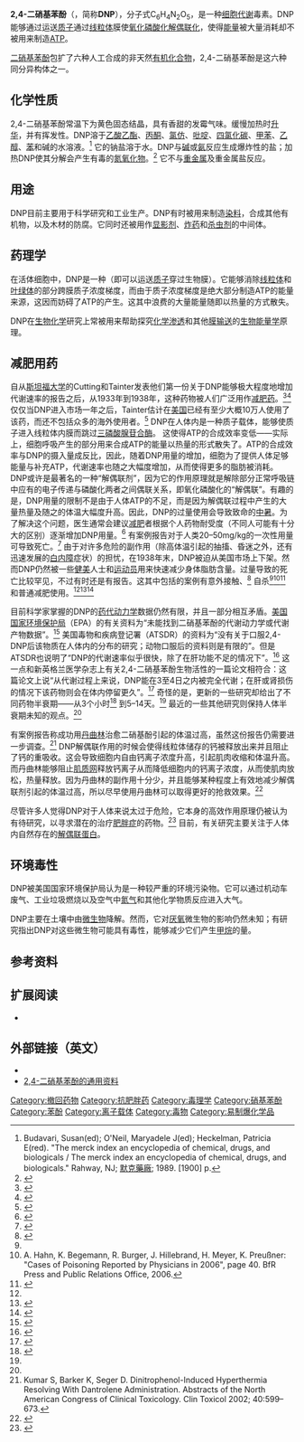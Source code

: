 {{chembox
| verifiedrevid = 443646953
|   ImageFileL1_Ref = {{chemboximage|correct|??}}
| ImageFileL1 = 2,4-Dinitrophenol.svg
|   ImageSizeL1 = 120px
|   ImageFileR1 = 2,4-Dinitrophenol 3D.png
|   ImageSizeR1 = 120px
|   IUPACName = 2,4-dinitrophenol
|   OtherNames = Solfo Black
| Section1 = {{Chembox Identifiers
|   KEGG_Ref = {{keggcite|correct|kegg}}
| KEGG = C02496
| InChI = 1/C6H4N2O5/c9-6-2-1-4(7(10)11)3-5(6)8(12)13/h1-3,9H
| InChIKey = UFBJCMHMOXMLKC-UHFFFAOYAV
| SMILES1 = c1cc(c(cc1[N+](=O)[O-])[N+](=O)[O-])O
| ChEMBL_Ref = {{ebicite|correct|EBI}}
| ChEMBL = 273386
| StdInChI_Ref = {{stdinchicite|correct|chemspider}}
| StdInChI = 1S/C6H4N2O5/c9-6-2-1-4(7(10)11)3-5(6)8(12)13/h1-3,9H
| StdInChIKey_Ref = {{stdinchicite|correct|chemspider}}
| StdInChIKey = UFBJCMHMOXMLKC-UHFFFAOYSA-N
| CASNo_Ref = {{cascite|correct|CAS}}
|   CASNo = 51-28-5
|   PubChem = 1493
|   UNNumber = [[List_of_UN_Numbers_0001_to_0100|0076]], [[List_of_UN_Numbers_1301_to_1400|1320]]
|   ChEBI_Ref = {{ebicite|correct|EBI}}
| ChEBI = 42017
| UNII_Ref = {{fdacite|correct|FDA}}
| UNII = Q13SKS21MN
| DrugBank_Ref = {{drugbankcite|correct|drugbank}}
| DrugBank = DB04528
| SMILES = O=[N+]([O-])c1cc(ccc1O)[N+]([O-])=O
|   ChemSpiderID_Ref = {{chemspidercite|correct|chemspider}}
| ChemSpiderID = 1448
  }}
| Section2 = {{Chembox Properties
|   Formula = C<sub>6</sub>H<sub>4</sub>N<sub>2</sub>O<sub>5</sub>
|   MolarMass = 184.106
|   Appearance =
|   Density = 1.683 g/cm³
|   MeltingPtC = 108
|   BoilingPtC = 113
|   Solubility =
|   pKa = 4.114
  }}
| Section7 = {{Chembox Hazards
|   MainHazards =
|   FlashPt = 135 °C
|   Autoignition =
|   EUHazardSymbol = {{Chembox EUHazardSymbol|T|N}}
|   RPhrases = {{R10}} {{R23}} {{R24}} {{R25}} {{R33}}
|   SPhrases = {{S1}} {{S2}} {{S28}} {{S37}} {{S45}}
|   NFPA-H = 3
|   NFPA-F = 3
|   NFPA-R = 3
|   NFPA-O = 
|  LD50 = 30mg·kg<sup>-1</sup>
  }}
}}

'''2,4-二硝基苯酚'''（{{lang-en|'''2,4-Dinitrophenol'''}}，简称'''DNP'''），分子式C<sub>6</sub>H<sub>4</sub>N<sub>2</sub>O<sub>5</sub>，是一种[[细胞|细胞]][[代谢|代谢]]毒素。DNP能够通过运送[[质子|质子]]通过[[线粒体|线粒体]]膜使[[氧化磷酸化|氧化磷酸化]][[解偶联蛋白|解偶联化]]，使得[[能量|能量]]被大量消耗却不被用来制造[[三磷酸腺苷|ATP]]。

[[二硝基苯酚|二硝基苯酚]]包扩了六种人工合成的非天然[[有机化合物|有机化合物]]，2,4-二硝基苯酚是这六种同分异构体之一。

==化学性质==
2,4-二硝基苯酚常温下为黄色固态结晶，具有香甜的发霉气味。缓慢加热时[[升华|升华]]，并有挥发性。DNP溶于[[乙酸乙酯|乙酸乙酯]]、[[丙酮|丙酮]]、[[氯仿|氯仿]]、[[吡啶|吡啶]]、[[四氯化碳|四氯化碳]]、[[甲苯|甲苯]]、[[乙醇|乙醇]]、[[苯|苯]]和碱的水溶液。<ref>Budavari, Susan(ed); O'Neil, Maryadele J(ed); Heckelman, Patricia E(red). "The merck index an encyclopedia of chemical, drugs, and biologicals / The merck index an encyclopedia of chemical, drugs, and biologicals." Rahway, NJ; [[默克藥廠|默克藥廠]]; 1989. [1900] p. </ref> 它的钠盐溶于水。DNP与[[碱|碱]]或[[氨|氨]]反应生成爆炸性的盐；加热DNP使其分解会产生有毒的[[氮氧化物|氮氧化物]]。<ref>{{cite book |last=Sax |first=N.Irving |coauthors= Bruce, Robert D |title= Dangerous properties of industrial materials |publisher= [[約翰威立|約翰威立]] | edition = 7th |volume=3 |year= 1989 |isbn= 0-442-27368-1}}</ref> 它不与[[重金属|重金属]]及重金属盐反应。

==用途==
DNP目前主要用于科学研究和工业生产。DNP有时被用来制造[[染料|染料]]，合成其他有机物，以及木材的防腐。它同时还被用作[[显影剂|显影剂]]、[[炸药|炸药]]和[[杀虫剂|杀虫剂]]的中间体。

==药理学==
在活体细胞中，DNP是一种{{link-en|离子载体|ionophore}}（即可以运送[[质子|质子]]穿过生物膜）。它能够消除[[线粒体|线粒体]]和[[叶绿体|叶绿体]]的部分跨膜质子浓度梯度，而由于质子浓度梯度是绝大部分制造ATP的能量来源，这因而妨碍了ATP的产生。这其中浪费的大量能量随即以热量的方式散失。

DNP在[[生物化学|生物化学]]研究上常被用来帮助探究[[化学渗透|化学渗透]]和其他[[膜输送|膜输送]]的[[生物能量学|生物能量学]]原理。

==减肥用药==
{{medical}}
自从[[斯坦福大学|斯坦福大学]]的Cutting和Tainter发表他们第一份关于DNP能够极大程度地增加代谢速率的报告之后，从1933年到1938年，这种药物被人们广泛用作[[减肥药|减肥药]]。<ref>{{cite journal| author = Cutting WC, Mehrtens HG, Tainter ML | title = Actions and uses of dinitrophenol: Promising metabolic applications | journal = [[美国医学会杂志|美国医学会杂志]] | year = 1933 | volume = 101 | pages =  193–195}}</ref><ref>{{cite journal| author = Tainter ML, Stockton AB, Cutting WC | title = Use of dinitrophenol in obesity and related conditions: a progress report | journal = [[美国医学会杂志|美国医学会杂志]] | year = 1933 | volume = 101 | pages =  1472–1475}}</ref> 仅仅当DNP进入市场一年之后，Tainter估计在[[美国|美国]]已经有至少大概10万人使用了该药，而还不包括众多的海外使用者。<ref>{{cite journal | doi = 10.2105/AJPH.24.10.1045 | author = Tainter ML, Cutting WC, Stockton AB | title = Use of Dinitrophenol in Nutritional Disorders : A Critical Survey of Clinical Results | journal = [[美国公共卫生杂志|美国公共卫生杂志]] | pmc = 1558869 | year = 1934 | volume = 24 | issue = 10 | pages =  1045–1053 | pmid=18014064}}</ref> DNP在人体内是一种质子载体，能够使质子进入线粒体内膜而跳过[[三磷酸腺苷合酶|三磷酸腺苷合酶]]。 这使得ATP的合成效率变低——实际上，细胞呼吸产生的部分用来合成ATP的能量以热量的形式散失了。ATP的合成效率与DNP的摄入量成反比，因此，随着DNP用量的增加，细胞为了提供人体足够能量与补充ATP，代谢速率也随之大幅度增加，从而使得更多的脂肪被消耗。DNP或许是最著名的一种“解偶联剂”，因为它的作用原理就是解除部分正常呼吸链中应有的电子传递与磷酸化两者之间偶联关系，即氧化磷酸化的“解偶联”。有趣的是，DNP用量的限制不是由于人体ATP的不足，而是因为解偶联过程中产生的大量热量及随之的体温大幅度升高。因此，DNP的过量使用会导致致命的[[中暑|中暑]]。为了解决这个问题，医生通常会建议[[减肥|减肥]]者根据个人药物耐受度（不同人可能有十分大的区别）逐渐增加DNP用量。<ref>{{cite journal | author = Simkins S. | title = Dinitrophenol and desiccated thyroid in the treatment of obesity: a comprehensive clinical and laboratory study | journal = [[美国医学会杂志|美国医学会杂志]] | year = 1937 | volume = 108 | pages = 2110–2117}}</ref> 有案例报告对于人类20–50mg/kg的一次性用量可导致死亡。<ref name="pmid16035205">{{cite journal |author=Hsiao AL, Santucci KA, Seo-Mayer P, ''et al.'' |title=Pediatric fatality following ingestion of dinitrophenol: postmortem identification of a "dietary supplement" |journal=Clin Toxicol (Phila) |volume=43 |issue=4 |pages=281–285 |year=2005 |pmid=16035205 |doi= |url=https://archive.org/details/sim_clinical-toxicology_2005_43_4/page/281}}</ref> 由于对许多危险的副作用（除高体温引起的抽搐、昏迷之外，还有迅速发展的[[白内障|白内障]]症状）的担忧，在1938年末，DNP被迫从美国市场上下架。然而DNP仍然被一些[[健美|健美]]人士和[[运动员|运动员]]用来快速减少身体脂肪含量。过量导致的死亡比较罕见，不过有时还是有报告。这其中包括的案例有意外接触、<ref name="pmid7058360">{{cite journal |author=Leftwich RB, Floro JF, Neal RA, Wood AJ |title=Dinitrophenol poisoning: a diagnosis to consider in undiagnosed fever |journal=South. Med. J. |volume=75 |issue=2 |pages=182–184 |pmid=7058360 |doi=10.1097/00007611-198202000-00016 |url=http://meta.wkhealth.com/pt/pt-core/template-journal/lwwgateway/media/landingpage.htm?issn=0038-4348&volume=75&issue=2&spage=182 |date=February 1982 |access-date=2011-11-19 |archive-date=2013-05-22 |archive-url=https://web.archive.org/web/20130522161453/http://meta.wkhealth.com/pt/pt-core/template-journal/lwwgateway/media/landingpage.htm?issn=0038-4348&volume=75&issue=2&spage=182 |dead-url=no }}</ref> 自杀<ref name="pmid16035205" /><ref name="GermanDeath">A. Hahn, K. Begemann, R. Burger, J. Hillebrand, H. Meyer, K. Preußner: "Cases of Poisoning Reported by Physicians in 2006", page 40. BfR Press and Public Relations Office, 2006.</ref><ref name="pmid20156878">{{cite journal |author=Bartlett J, Brunner M, Gough K |title=Deliberate poisoning with dinitrophenol (DNP): an unlicensed weight loss pill |journal=Emerg Med J |volume=27 |issue=2 |pages=159–160 |pmid=20156878 |doi=10.1136/emj.2008.069401 |url=|date=February 2010}}</ref> 和普通减肥使用。<ref name="GermanDeath" /><ref name="pmid15487646">{{cite journal |author=McFee RB, Caraccio TR, McGuigan MA, Reynolds SA, Bellanger P |title=Dying to be thin: a dinitrophenol related fatality |journal=Veterinary and human toxicology |volume=46 |issue=5 |pages=251–254 |year=2004 |pmid=15487646 |doi = }}</ref><ref name="pmid16803658">{{cite journal |author=Miranda EJ, McIntyre IM, Parker DR, Gary RD, Logan BK |title=Two deaths attributed to the use of 2,4-dinitrophenol |journal=Journal of analytical toxicology |volume=30 |issue=3 |pages=219–222 |year=2006 |pmid=16803658 |doi = }}</ref>

目前科学家掌握的DNP的[[药代动力学|药代动力学]]数据仍然有限，并且一部分相互矛盾。[[美国国家环境保护局|美国国家环境保护局]]（EPA）的有关资料为“未能找到二硝基苯酚的代谢动力学或代谢产物数据”。<ref>{{cite web | publisher = [[美国国家环境保护局|美国国家环境保护局]] | title = Ambient water quality criteria for nitrophenols, 440/5-80-063 | url = http://www.epa.gov/ost/pc/ambientwqc/nitrophenols80.pdf | format = PDF | year = 1980 | accessdate = 2011-11-19 | archive-date = 2004-09-09 | archive-url = https://web.archive.org/web/20040909102247/http://www.epa.gov/ost/pc/ambientwqc/nitrophenols80.pdf | dead-url = no }}</ref> 美国毒物和疾病登记署（ATSDR）的资料为“没有关于口服2,4-DNP后该物质在人体内的分布的研究；动物口服后的资料则是有限的”。但是ATSDR也说明了“DNP的代谢速率似乎很快，除了在肝功能不足的情况下”。<ref>{{cite web | author = Harris, M. O., and Cocoran, J. J. | year = 1995 | title = Toxicological Profile for Dinitrophenols | publisher = [[美国毒物和疾病登记署|美国毒物和疾病登记署]] | url = http://www.atsdr.cdc.gov/toxprofiles/tp64.html | access-date = 2011-11-19 | archive-url = https://web.archive.org/web/20120211085420/http://www.atsdr.cdc.gov/toxprofiles/tp64.html | archive-date = 2012-02-11 | dead-url = yes }}</ref> 这一点和新英格兰医学杂志上有关2,4-二硝基苯酚生物活性的一篇论文相符合：这篇论文上说“从代谢过程上来说，DNP能在3至4日之内被完全代谢；在肝或肾损伤的情况下该药物则会在体内停留更久”。<ref>{{cite journal | doi = 10.1056/NEJM193408302110901 | author = Edsall, G. | year = 1934 | title = Biological actions of dinitrophenol and related compounds: a review | journal = [[新英格兰医学杂志|新英格兰医学杂志]] | volume = 211 | pages =  385–390 | issue = 9}}</ref> 奇怪的是，更新的一些研究却给出了不同药物半衰期——从3个小时<ref name="pmid16045446">{{cite journal |author=Korde AS, Pettigrew LC, Craddock SD, Maragos WF |title=The mitochondrial uncoupler 2,4-dinitrophenol attenuates tissue damage and improves mitochondrial homeostasis following transient focal cerebral ischemia |journal=J. Neurochem. |volume=94 |issue=6 |pages=1676–1684 |pmid=16045446 |doi=10.1111/j.1471-4159.2005.03328.x |date=September 2005}}</ref> 到5–14天。<ref name="pmid16035205" /> 最近的一些其他研究则保持人体半衰期未知的观点。<ref name="GermanDeath" />

有案例报告称成功用[[丹曲林|丹曲林]]治愈二硝基酚引起的体温过高，虽然这份报告仍需要进一步调查。<ref>Kumar S, Barker K, Seger D. Dinitrophenol-Induced Hyperthermia Resolving With Dantrolene Administration. Abstracts of the North American Congress of Clinical Toxicology. Clin Toxicol 2002; 40:599–673.</ref> DNP解偶联作用的时候会使得线粒体储存的钙被释放出来并且阻止了钙的重吸收。这会导致细胞内自由钙离子浓度升高，引起肌肉收缩和体温升高。而丹曲林能够阻止[[内质网|肌质网]]释放钙离子从而降低细胞内的钙离子浓度，从而使肌肉放松，热量释放。因为丹曲林的副作用十分少，并且能够某种程度上有效地减少解偶联剂引起的体温过高，所以尽早使用丹曲林可以取得更好的抢救效果。<ref name="pmid16749560">{{cite journal |author=Barker K, Seger D, Kumar S |title=Comment on "Pediatric fatality following ingestion of Dinitrophenol: postmortem identification of a 'dietary supplement'" |journal=Clin Toxicol (Phila) |volume=44 |issue=3 |pages=351 |year=2006 |pmid=16749560 |doi= 10.1080/15563650600584709|url=https://archive.org/details/sim_clinical-toxicology_2006_44_3/page/351}}</ref>

尽管许多人觉得DNP对于人体来说太过于危险，它本身的高效作用原理仍被认为有待研究，以寻求潜在的治疗[[肥胖症|肥胖症]]的药物。<ref name="pmid12119996">{{cite journal |author=Harper JA, Dickinson K, Brand MD |title=Mitochondrial uncoupling as a target for drug development for the treatment of obesity |journal=Obesity reviews : an official journal of the International Association for the Study of Obesity |volume=2 |issue=4 |pages=255–265 |year=2001 |pmid=12119996 |doi =10.1046/j.1467-789X.2001.00043.x }}</ref> 目前，有关研究主要关注于人体内自然存在的[[解偶联蛋白|解偶联蛋白]]。

==环境毒性==
DNP被美国国家环境保护局认为是一种较严重的环境污染物。它可以通过机动车废气、工业垃圾燃烧以及空气中[[氮气|氮气]]和其他化学物质反应进入大气。

DNP主要在土壤中由[[微生物|微生物]]降解。然而，它对[[厌氧生物|厌氧]]微生物的影响仍然未知；有研究指出DNP对这些微生物可能具有毒性，能够减少它们产生[[甲烷|甲烷]]的量。

==参考资料==
{{reflist|2}}

==扩展阅读==
* {{cite press release | publisher = Food Standards Agency | date = June 17, 2003 | url = http://www.food.gov.uk/news/pressreleases/2003/jun/fatburnpress | title = Food Standards Agency issues urgent advice on consumption of 'fat burner' capsules containing DNP | accessdate = 2007-09-30 | archive-date = 2010-12-10 | archive-url = https://web.archive.org/web/20101210124807/http://www.food.gov.uk/news/pressreleases/2003/jun/fatburnpress | dead-url = no }}

==外部链接（英文）==
* {{Cite web | publisher = 美国毒物和疾病登记署 | url = http://www.atsdr.cdc.gov/tfacts64.html | title = 二硝基酚毒性FAQ | accessdate = 2005-07-17 | date = September 1996 | archive-url = https://web.archive.org/web/20051025032539/http://www.atsdr.cdc.gov/tfacts64.html | archive-date = 2005-10-25 | dead-url = yes }}
* [http://www.scorecard.org/chemical-profiles/html/24dinitrophenol.html 2,4-二硝基苯酚的通用资料]{{Wayback|url=http://www.scorecard.org/chemical-profiles/html/24dinitrophenol.html |date=20201024121330 }}

{{抗肥胖制剂}}

[[Category:撤回药物|Category:撤回药物]]
[[Category:抗肥胖药|Category:抗肥胖药]]
[[Category:毒理学|Category:毒理学]]
[[Category:硝基苯酚|Category:硝基苯酚]]
[[Category:苯酚|Category:苯酚]]
[[Category:离子载体|Category:离子载体]]
[[Category:毒物|Category:毒物]]
[[Category:易制爆化学品|Category:易制爆化学品]]